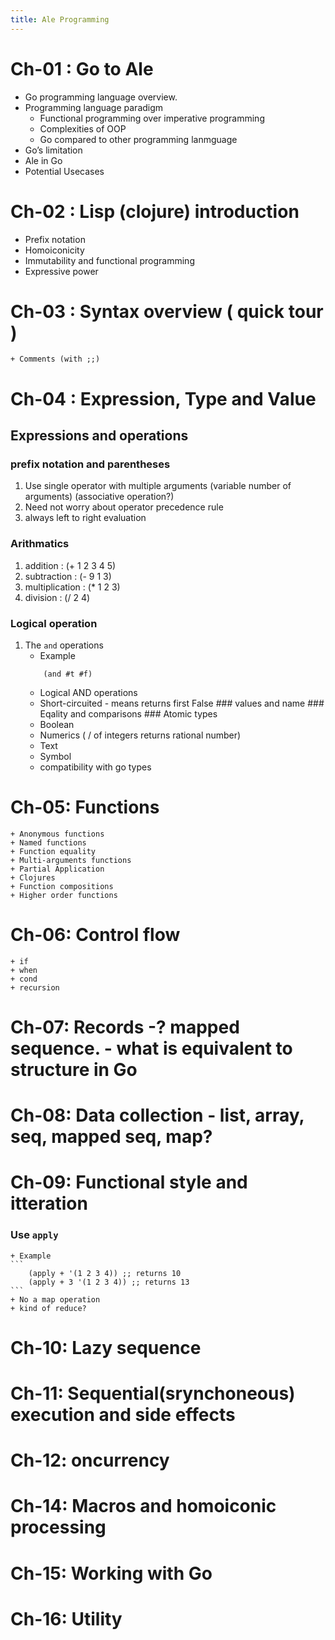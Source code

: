 ```yaml
---
title: Ale Programming 
---
```


# Ch-01 : Go to Ale
+ Go programming language overview.
+ Programming language paradigm
    - Functional programming over imperative programming
    - Complexities of OOP
    - Go compared to other programming lanmguage
+ Go's limitation
+ Ale in Go
+ Potential Usecases

# Ch-02 : Lisp (clojure) introduction
+ Prefix notation
+ Homoiconicity
+ Immutability and functional programming
+ Expressive power

# Ch-03 : Syntax overview ( quick tour )
    + Comments (with ;;)

# Ch-04 : Expression, Type and Value

## Expressions and operations

###  prefix notation and parentheses
1. Use single operator with multiple arguments (variable number of arguments) (associative operation?)
2. Need not worry about operator precedence rule
3. always left to right evaluation 

### Arithmatics
1. addition : (+ 1 2 3 4 5)
2. subtraction : (- 9 1 3)
3. multiplication : (* 1 2 3)
4. division : (/ 2 4) 

### Logical operation
1. The `and` operations
    + Example
    ```
        (and #t #f)
    ```
    + Logical AND operations
    + Short-circuited - means returns first False 
### values and name
### Eqality and comparisons
### Atomic types
    + Boolean
    + Numerics ( / of integers returns rational number)
    + Text
    + Symbol
    + compatibility with go types

# Ch-05: Functions
    + Anonymous functions
    + Named functions
    + Function equality
    + Multi-arguments functions
    + Partial Application
    + Clojures
    + Function compositions
    + Higher order functions

# Ch-06: Control flow
    + if
    + when
    + cond
    + recursion

# Ch-07: Records -? mapped sequence. - what is equivalent to structure in Go
# Ch-08: Data collection - list, array, seq, mapped seq, map? 
## 
# Ch-09: Functional style and itteration
### Use `apply`
    + Example
    ```
        (apply + '(1 2 3 4)) ;; returns 10
        (apply + 3 '(1 2 3 4)) ;; returns 13   
    ```
    + No a map operation 
    + kind of reduce?
<!-- Study more on apply behaviour specially parameters before the sequences -->

# Ch-10: Lazy sequence
# Ch-11: Sequential(srynchoneous) execution and side effects
# Ch-12: oncurrency
# Ch-14: Macros and homoiconic processing
# Ch-15: Working with Go
# Ch-16: Utility

